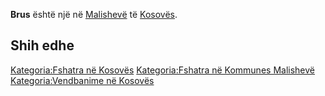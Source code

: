{{Fshat në 
 | Emri                = Brus
 | EmriAlt                = 
 | NAME_SHORT_FORM=      
 | NAME_GENERIC=      
 | NAME_SORT_NAME_RO=      BRUS
 | FULL_NAME_RO = Brus
 | FULL_NAME_ND_RO=Brus
 | SORT_NAME_RG=BRUS
 | FULL_NAME_RG=Brus
 | FULL_NAME_ND_RG=Brus
 | SRP_NAME_SHORT_FORM=      
 | SRP_NAME_GENERIC=      
 | SRP_NAME_SORT_NAME_RO=      
 | SRP_FULL_NAME_RO = 
 | SRP_FULL_NAME_ND_RO=
 | SRP_SORT_NAME_RG=
 | SRP_FULL_NAME_RG=
 | SRP_FULL_NAME_ND_RG=
 | Emri (Rasa dhanore) = 
 | Figura              = 
 | Shteti              = Kosovo
 | Komuna              = Malishevë
 | Kodi postar         = 
 | Sipërfaqja          = 

 | Popullsia           = 

 | Regj. i popullsisë  = 
 | Dend. e popullsisë  = 
 | Faqja zyrtare       = 
 <!--- Koordinatat ----> 
 | Gjerësia            = 42.585556
 | Gjatësia            = 21.325278
 | Lartësia            = 
}}
'''Brus''' është një [[]] në [[Malishevë]] të [[Kosovës]].

<!-- == Gjeografia == -->
<!-- == Historia == -->
<!-- == Demografia == -->
== Shih edhe ==
{{Komuna Malishevë}}
{{Kosovo-Administrata-Cung}}

[[Kategoria:Fshatra në Kosovës]]
[[Kategoria:Fshatra në Kommunes Malishevë]]
[[Kategoria:Vendbanime në Kosovës]]